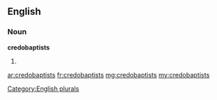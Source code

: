 ==English==

===Noun===
'''credobaptists'''

# {{plural of|[[credobaptist]]}}

[[Category:English plurals]]

[[ar:credobaptists]]
[[fr:credobaptists]]
[[mg:credobaptists]]
[[my:credobaptists]]